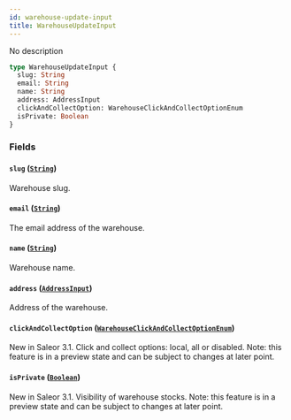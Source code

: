 ```yaml
---
id: warehouse-update-input
title: WarehouseUpdateInput
---
```


No description

```graphql
type WarehouseUpdateInput {
  slug: String
  email: String
  name: String
  address: AddressInput
  clickAndCollectOption: WarehouseClickAndCollectOptionEnum
  isPrivate: Boolean
}
```

### Fields

#### `slug` ([`String`](../../../developer/api-reference/scalars/string))

Warehouse slug.

#### `email` ([`String`](../../../developer/api-reference/scalars/string))

The email address of the warehouse.

#### `name` ([`String`](../../../developer/api-reference/scalars/string))

Warehouse name.

#### `address` ([`AddressInput`](../../../developer/api-reference/inputs/address-input))

Address of the warehouse.

#### `clickAndCollectOption` ([`WarehouseClickAndCollectOptionEnum`](../../../developer/api-reference/enums/warehouse-click-and-collect-option-enum))

New in Saleor 3.1. Click and collect options: local, all or disabled. Note: this feature is in a preview state and can be subject to changes at later point.

#### `isPrivate` ([`Boolean`](../../../developer/api-reference/scalars/boolean))

New in Saleor 3.1. Visibility of warehouse stocks. Note: this feature is in a preview state and can be subject to changes at later point.
